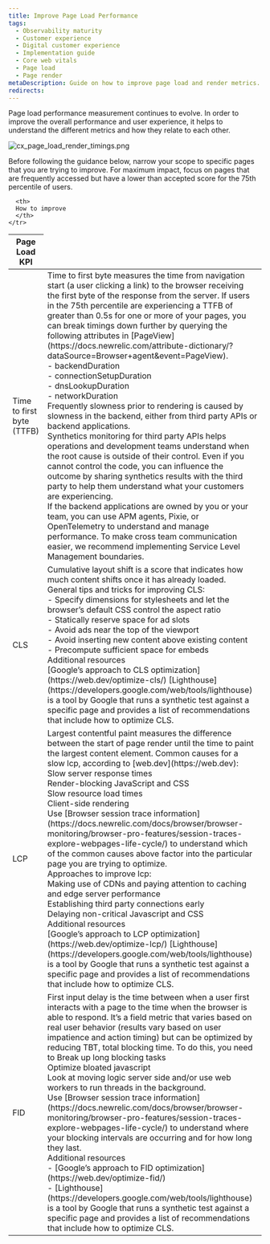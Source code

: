 ```yaml
---
title: Improve Page Load Performance
tags:
  - Observability maturity
  - Customer experience
  - Digital customer experience
  - Implementation guide
  - Core web vitals
  - Page load
  - Page render
metaDescription: Guide on how to improve page load and render metrics.
redirects:
---
```

Page load performance measurement continues to evolve.   In order to improve the overall performance and user experience, it helps to understand the different metrics and how they relate to each other. 

![cx_page_load_render_timings.png](images/cx_page_load_render_timings.png "Page Load and Render Timings")


Before following the guidance below, narrow your scope to specific pages that you are trying to improve.  For maximum impact, focus on pages that are frequently accessed but have a lower than accepted score for the 75th percentile of users.


<table>
  <thead>
    <tr>
      <th>
      Page Load KPI
      </th>

      <th>
      How to improve 
      </th>
    </tr>
  </thead>

  <tbody>
  <tr>
   <td>Time to first byte (TTFB)
   </td>
   <td>Time to first byte measures the time from navigation start (a user clicking a link) to the browser receiving the first byte of the response from the server.    If users in the 75th percentile are experiencing a TTFB of greater than 0.5s for one or more of your pages, you can break timings down further by querying the following attributes in [PageView] (https://docs.newrelic.com/attribute-dictionary/?dataSource=Browser+agent&event=PageView). <br/>  - backendDuration<br/>  - connectionSetupDuration<br/>  - dnsLookupDuration<br/>  - networkDuration<br/>
Frequently slowness prior to rendering is caused by slowness in the backend, either from third party APIs or backend applications. <br/>
Synthetics monitoring for third party APIs helps operations and development teams understand when the root cause is outside of their control.  Even if you cannot control the code, you can influence the outcome by sharing synthetics results with the third party to help them understand what your customers are experiencing.<br/>
If the backend applications are owned by you or your team, you can use APM agents, Pixie, or OpenTelemetry to understand and manage performance.  To make cross team communication easier, we recommend implementing Service Level Management boundaries. </td>
  </tr>
  <tr>
   <td>CLS
   </td>
   <td>Cumulative layout shift is a score that indicates how much content shifts once it has already loaded.  General tips and tricks for improving CLS:<br/>
  - Specify dimensions for stylesheets and let the browser’s default CSS control the aspect ratio<br/>
  - Statically reserve space for ad slots<br/>
  - Avoid ads near the top of the viewport<br/>
  - Avoid inserting new content above existing content<br/>
  - Precompute sufficient space for embeds<br/>
Additional resources<br/>
[Google’s approach to CLS optimization](https://web.dev/optimize-cls/)
[Lighthouse](https://developers.google.com/web/tools/lighthouse) is a tool by Google that runs a synthetic test against a specific page and provides a list of recommendations that include how to optimize CLS.<br/>
   </td>
  </tr>
  <tr>
   <td>LCP
   </td>
   <td>Largest contentful paint measures the difference between the start of page render until the time to paint the largest content element.  
Common causes for a slow lcp, according to [web.dev](https://web.dev): <br/>
Slow server response times<br/>
Render-blocking JavaScript and CSS<br/>
Slow resource load times<br/>
Client-side rendering<br/>
Use [Browser session trace information](https://docs.newrelic.com/docs/browser/browser-monitoring/browser-pro-features/session-traces-explore-webpages-life-cycle/) to understand which of the common causes above factor into the particular page you are trying to optimize.
<br/>
Approaches to improve lcp:
<br/>
Making use of CDNs and paying attention to caching and edge server performance<br/>
Establishing third party connections early<br/>
Delaying non-critical Javascript and CSS<br/>
Additional resources<br/>
[Google’s approach to LCP optimization](https://web.dev/optimize-lcp/)
[Lighthouse](https://developers.google.com/web/tools/lighthouse) is a tool by Google that runs a synthetic test against a specific page and provides a list of recommendations that include how to optimize CLS.
   </td>
  </tr>
  <tr>
   <td>FID
   </td>
   <td>First input delay is the time between when a user first interacts with a page to the time when the browser is able to respond.  It’s a field metric that varies based on real user behavior (results vary based on user impatience and action timing) but can be optimized by reducing TBT, total blocking time.   To do this, you need to
Break up long blocking tasks<br/>
Optimize bloated javascript<br/>
Look at moving logic server side and/or use web workers to run threads in the background. <br/>
Use [Browser session trace information](https://docs.newrelic.com/docs/browser/browser-monitoring/browser-pro-features/session-traces-explore-webpages-life-cycle/) to understand where your blocking intervals are occurring and for how long they last. <br/> Additional resources<br/>  - [Google’s approach to FID optimization](https://web.dev/optimize-fid/)<br/>  - [Lighthouse](https://developers.google.com/web/tools/lighthouse) is a tool by Google that runs a synthetic test against a specific page and provides a list of recommendations that include how to optimize CLS.<br/>
   </td>
  </tr>
 </tbody>
</table>

